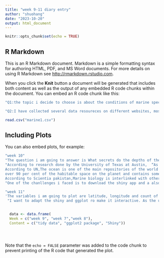```yaml
---
title: "week 9-11 diary entry"
author: "shuohang"
date: "2023-10-20"
output: html_document
---
```


```r
knitr::opts_chunk$set(echo = TRUE)
```

## R Markdown

This is an R Markdown document. Markdown is a simple formatting syntax for authoring HTML, PDF, and MS Word documents. For more details on using R Markdown see <http://rmarkdown.rstudio.com>.

When you click the **Knit** button a document will be generated that includes both content as well as the output of any embedded R code chunks within the document. You can embed an R code chunk like this:

```r
"Q1:the topic i decide to choose is about the conditions of marine species, this topic is discussed from various perspectives such as the pollution situation, the distinction rates and so on"

"Q2:I have collected several data resoureces on different websites, mostly CSV files, below is one of the datasets i have found."

read.csv("marine1.csv")

```

## Including Plots

You can also embed plots, for example:
```r
"week 10"
"The question i am going to answer is What secrets do the depths of the ocean hold about today's marine conditions?"
"According to research done by the University of Texas at Austin,  “As the growing global population stresses the ability of our society to produce food, water, and shelter, we will continue to look to the oceans to help sustain our basic needs.”
According to UN,The ocean is one of the main repositories of the world's biodiversity. It constitutes 
over 90 per cent of the habitable space on the planet and contains some 250,000 known species, with many more remaining to be discovered—at least two thirds of the world's marine species are still unidentified.1
According to Scientia pakistan,Marine biology is interlinked with other science fields like astronomy, biological oceanography, cellular biology, chemistry, ecology, geology, physical oceanography, and zoology. It helps to study the behaviors and interactions of these living entities."
"One of the chanllenges i faced is to download the shiny app and a also cleaning the data for now"

"week 11"
'The variables i am going to plot are latitude, longitude and count of species. This will show a relationship between the depth of the ocean and the marine conditions.'
 "I want to adapt the shiny and ggplot ro make it interactive. As the user of my website can slide the bar to see the changes and thus have a more obvious observation about the marine conditions."

 
  data <- data.frame(
  Week = c("week 9", "week 7","week 8"),
  Content = c("tidy data", "ggplot2 package", "Shiny"))





```


Note that the `echo = FALSE` parameter was added to the code chunk to prevent printing of the R code that generated the plot.
